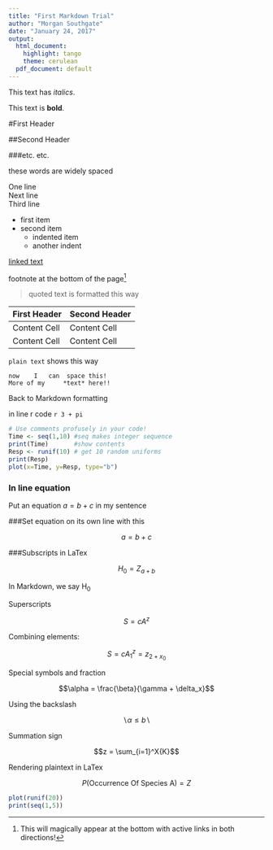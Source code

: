 ```yaml
---
title: "First Markdown Trial"
author: "Morgan Southgate"
date: "January 24, 2017"
output:
  html_document:
    highlight: tango
    theme: cerulean
  pdf_document: default
---
```


This text has *italics*.   

This text is **bold**.  

#First Header

##Second Header

###etc. etc.

these      words         are         widely         spaced

One line   
Next line   
Third line   


- first item
- second item
    * indented item
    * another indent
    
[linked text](website address)

footnote at the bottom of the page^[This will magically appear at the bottom with active links in both directions!]


> quoted text is formatted this way

First Header  | Second Header
------------- | -------------
Content Cell  | Content Cell
Content Cell  | Content Cell

`plain text` shows this way

```
now    I   can  space this!
More of my     *text* here!!
```
Back to Markdown formatting

in line r code `r 3 + pi`

```r
# Use comments profusely in your code!
Time <- seq(1,10) #seq makes integer sequence
print(Time)       #show contents
Resp <- runif(10) # get 10 random uniforms
print(Resp)
plot(x=Time, y=Resp, type="b")
```

### In line equation

Put an equation $a = b + c$ in my sentence

###Set equation on its own line with this

$$a = b + c$$

###Subscripts in LaTex

$$H_0 = Z_{a + b}$$

In Markdown, we say H~0~

Superscripts

$$S = cA^z$$

Combining elements:

$$S = cA^z_1 = z_{2+x_0}$$

Special symbols and fraction

$$\alpha = \frac{\beta}{\gamma + \delta_x}$$

Using the backslash

$$\backslash \alpha \le b \backslash$$


Summation sign

$$z = \sum_{i=1}^X{K}$$

Rendering plaintext in LaTex

$$P(\mbox{Occurrence Of Species A}) = Z$$


```r
plot(runif(20))   
print(seq(1,5))   
```

